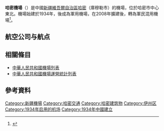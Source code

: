 {{Infobox airport
| name          = 哈密机场 <br/>قۇمۇل ئايروپورتى <br/> Hami Airport
| image         = Hami airport.jpg
| type          = 軍民合用
| operator      = 
| city-served   = [[新疆維吾爾自治區|新疆維吾爾自治區]][[哈密市|哈密市]][[伊州区|伊州区]]
| opened        = 
| elevation-m   = 824
| distance_to_city = 12.5
| IATA          = HMI
| ICAO          = ZWHM
| coordinates   = {{coord|42|50|33|N|93|40|10|E|region:CN_type:airport}}
| pushpin_map   = China Xinjiang
| pushpin_label = '''HMI'''
| r1-number     = 11/29
| r1-length-f   = 7874
| r1-length-m   = 2400
| r1-surface    = 水泥
| stat-year = 2021
| stat1-header = 載客量
| stat1-data =  173,179
| stat2-header = 航班量
| stat2-data = 2,690
| stat3-header = 貨運量（噸）
| stat3-data = 287.5
}}
'''哈密機場'''（{{airport codes|HMI|ZWHM}}）是中國[[新疆維吾爾自治區|新疆維吾爾自治區]][[哈密|哈密]]（庫穆勒市）的機場，位於哈密市中心東北{{convert|12.5|km}}。機場始建於1934年，後成為軍用機場，在2008年擴建後，轉為軍民混用機場<ref>{{Cite web |url=http://news.carnoc.com/list/121/121476.html |title=新疆哈密机场停飞27年后 12月16日正式复航 |accessdate=2018-11-18 |archive-date=2019-06-03 |archive-url=https://web.archive.org/web/20190603065658/http://news.carnoc.com/list/121/121476.html |dead-url=no }}</ref>。

==航空公司与航点==
{{Airport-dest-list
| [[华夏航空|华夏航空]]| [[庫爾勒機場|庫爾勒]]
| [[中国国际航空|中国国际航空]]| [[石河子花园机场|石河子]]、[[北京首都国际机场|北京首都]]、[[成都双流国际机场|成都]]
| [[天津航空|天津航空]]| [[西安咸阳国际机场|西安]]
| [[中国南方航空|中国南方航空]]| [[郑州新郑国际机场|郑州]]
}}

== 相關條目 ==
*[[中華人民共和國機場列表|中華人民共和國機場列表]]
*[[中華人民共和國機場運營統計列表|中華人民共和國機場運營統計列表]]

== 參考資料 ==
{{Reflist}}

{{中华人民共和国机场}}
{{人民解放军机场}}
[[Category:新疆機場|Category:新疆機場]]
[[Category:哈密交通|Category:哈密交通]]
[[Category:哈密建筑物|Category:哈密建筑物]]
[[Category:伊州区|Category:伊州区]]
[[Category:1934年启用的机场|Category:1934年启用的机场]]
[[Category:1934年中國建立|Category:1934年中國建立]]